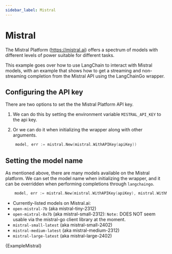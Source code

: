 ```yaml
---
sidebar_label: Mistral
---
```



# Mistral
The Mistral Platform (https://mistral.ai) offers a spectrum of models with different levels of power suitable for different tasks.

This example goes over how to use LangChain to interact with Mistral models, with an example that shows how to get a streaming and non-streaming completion from the Mistral API using the LangChainGo wrapper.

## Configuring the API key
There are two options to set the the Mistral Platform API key.

1. We can do this by setting the environment variable `MISTRAL_API_KEY` to the api key.

2. Or we can do it when initializing the wrapper along with other arguments.
   ```go
    model, err := mistral.New(mistral.WithAPIKey(apiKey))
   ```

## Setting the model name
As mentioned above, there are many models available on the Mistral platform. We can set the model name when initializing the wrapper, and it can be overridden when performing completions through `langchaingo`.
```go
    model, err := mistral.New(mistral.WithAPIKey(apiKey), mistral.WithModel("mistral-small-latest"))
```
  * Currently-listed models on Mistral.ai:
  * `open-mistral-7b` (aka mistral-tiny-2312)
  * `open-mixtral-8x7b` (aka mistral-small-2312): `Note:` DOES NOT seem usable via the mistral-go client library at the moment.
  * `mistral-small-latest` (aka mistral-small-2402)
  * `mistral-medium-latest` (aka mistral-medium-2312)
  * `mistral-large-latest` (aka mistral-large-2402)

<CodeBlock language="go">{ExampleMistral}</CodeBlock>